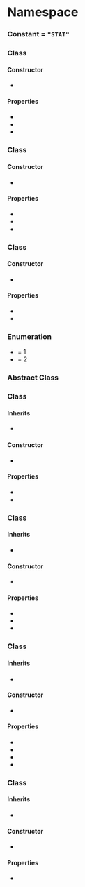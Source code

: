 
# Namespace <Decl s={Ot.Stat} />

### Constant <Decl s={Ot.Stat.Tag} /> = `"STAT"`

### Class <Decl s={Ot.Stat.Table}/>

#### Constructor

* <Method long ctor s={Ot.Stat.Table.constructor} args={{designAxes:optional(array(Ot.Stat.Axis)),assignments:optional(array(tuple(Ot.Stat.AxisValue.General,Ot.Stat.NameAssignment))),elidedFallbackNameID:optional(number)}}/>

#### Properties

* <Member s={Ot.Stat.Table.designAxes} type={array(Ot.Stat.Axis)} />
* <Member s={Ot.Stat.Table.assignments} type={array(tuple(Ot.Stat.AxisValue.General,Ot.Stat.NameAssignment))} />
* <Member s={Ot.Stat.Table.elidedFallbackNameID} type={number} />

### Class <Decl s={Ot.Stat.Axis} />

#### Constructor

* <Method ctor s={Ot.Stat.Axis.constructor} args={{tag:Tag,axisNameID:number,axisOrdering:number}}/>

#### Properties

* <Member readonly s={Ot.Stat.Axis.tag} type={Tag}/>
* <Member readonly s={Ot.Stat.Axis.axisNameID} type={number}/>
* <Member readonly s={Ot.Stat.Axis.axisOrdering} type={number}/>

### Class <Decl s={Ot.Stat.NameAssignment} />

#### Constructor

* <Method ctor s={Ot.Stat.NameAssignment.constructor} args={{flags:number,valueNameID:number}}/>

#### Properties

* <Member readonly s={Ot.Stat.NameAssignment.flags} type={Ot.Stat.NameFlags}/>
* <Member readonly s={Ot.Stat.NameAssignment.valueNameID} type={number}/>

### Enumeration <R s={Ot.Stat.NameFlags} />

* <Item s={Ot.Stat.NameFlags.OlderSiblingFontAttribute}/> = 1
* <Item s={Ot.Stat.NameFlags.ElidableAxisValueName}/> = 2

### Abstract Class <Decl s={Ot.Stat.AxisValue.General} />

### Class <Decl s={Ot.Stat.AxisValue.Static} />

#### Inherits

* <R s={Ot.Stat.AxisValue.General}/>

#### Constructor

* <Method ctor s={Ot.Stat.AxisValue.Static.constructor} args={{axis:Ot.Stat.Axis,value:number}}/>

#### Properties

* <Member readonly s={Ot.Stat.AxisValue.Static.axis} type={Ot.Stat.Axis}/>
* <Member readonly s={Ot.Stat.AxisValue.Static.value} type={number}/>

### Class <Decl s={Ot.Stat.AxisValue.Linked} />

#### Inherits

* <R s={Ot.Stat.AxisValue.General}/>

#### Constructor

* <Method ctor s={Ot.Stat.AxisValue.Linked.constructor} args={{axis:Ot.Stat.Axis,value:number,linkedValue:number}}/>

#### Properties

* <Member readonly s={Ot.Stat.AxisValue.Linked.axis} type={Ot.Stat.Axis}/>
* <Member readonly s={Ot.Stat.AxisValue.Linked.value} type={number}/>
* <Member readonly s={Ot.Stat.AxisValue.Linked.linkedValue} type={number}/>

### Class <Decl s={Ot.Stat.AxisValue.Variable} />

#### Inherits

* <R s={Ot.Stat.AxisValue.General}/>

#### Constructor

* <Method ctor s={Ot.Stat.AxisValue.Variable.constructor} args={{axis:Ot.Stat.Axis,min:number,nominal:number,max:number}}/>

#### Properties

* <Member readonly s={Ot.Stat.AxisValue.Variable.axis} type={Ot.Stat.Axis}/>
* <Member readonly s={Ot.Stat.AxisValue.Variable.min} type={number}/>
* <Member readonly s={Ot.Stat.AxisValue.Variable.nominal} type={number}/>
* <Member readonly s={Ot.Stat.AxisValue.Variable.max} type={number}/>

### Class <Decl s={Ot.Stat.AxisValue.PolyAxis} />

#### Inherits

* <R s={Ot.Stat.AxisValue.General}/>

#### Constructor

* <Method ctor s={Ot.Stat.AxisValue.PolyAxis.constructor} args={{assignments:array(tuple(Ot.Stat.Axis,number))}}/>

#### Properties

* <Member readonly s={Ot.Stat.AxisValue.PolyAxis.assignments} type={array(tuple(Ot.Stat.Axis,number))}/>